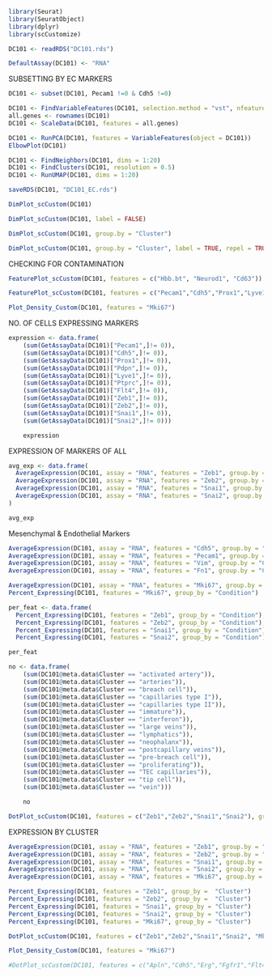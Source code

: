 ```r
library(Seurat)
library(SeuratObject)
library(dplyr)
library(scCustomize)
```

```r
DC101 <- readRDS("DC101.rds") 
```

```r
DefaultAssay(DC101) <- "RNA"
```

SUBSETTING BY EC MARKERS
```r
DC101 <- subset(DC101, Pecam1 !=0 & Cdh5 !=0)
```

```r
DC101 <- FindVariableFeatures(DC101, selection.method = "vst", nfeatures = 2000)
all.genes <- rownames(DC101)
DC101 <- ScaleData(DC101, features = all.genes)

DC101 <- RunPCA(DC101, features = VariableFeatures(object = DC101))
ElbowPlot(DC101)
```

```r
DC101 <- FindNeighbors(DC101, dims = 1:20)
DC101 <- FindClusters(DC101, resolution = 0.5)
DC101 <- RunUMAP(DC101, dims = 1:20)

saveRDS(DC101, "DC101_EC.rds")
```

```r
DimPlot_scCustom(DC101)
```
```r
DimPlot_scCustom(DC101, label = FALSE)
```

```r
DimPlot_scCustom(DC101, group.by = "Cluster")
```
```r
DimPlot_scCustom(DC101, group.by = "Cluster", label = TRUE, repel = TRUE)
```

CHECKING FOR CONTAMINATION
```r
FeaturePlot_scCustom(DC101, features = c("Hbb.bt", "Neurod1", "Cd63"))
```

```r
FeaturePlot_scCustom(DC101, features = c("Pecam1","Cdh5","Prox1","Lyve1","Pdpn","Ptprc","Flt4","Zeb1","Zeb2","Snai1","Snai2"), reduction = "umap", order = TRUE)
```
```r
Plot_Density_Custom(DC101, features = "Mki67")
```

NO. OF CELLS EXPRESSING MARKERS
```r
expression <- data.frame(
    (sum(GetAssayData(DC101)["Pecam1",]!= 0)),
    (sum(GetAssayData(DC101)["Cdh5",]!= 0)),
    (sum(GetAssayData(DC101)["Prox1",]!= 0)),
    (sum(GetAssayData(DC101)["Pdpn",]!= 0)),
    (sum(GetAssayData(DC101)["Lyve1",]!= 0)),
    (sum(GetAssayData(DC101)["Ptprc",]!= 0)),
    (sum(GetAssayData(DC101)["Flt4",]!= 0)),
    (sum(GetAssayData(DC101)["Zeb1",]!= 0)),
    (sum(GetAssayData(DC101)["Zeb2",]!= 0)),
    (sum(GetAssayData(DC101)["Snai1",]!= 0)),
    (sum(GetAssayData(DC101)["Snai2",]!= 0)))

	expression
```

EXPRESSION OF MARKERS OF ALL
```r
avg_exp <- data.frame(
  AverageExpression(DC101, assay = "RNA", features = "Zeb1", group.by = "Condition"),
  AverageExpression(DC101, assay = "RNA", features = "Zeb2", group.by = "Condition"),
  AverageExpression(DC101, assay = "RNA", features = "Snai1", group.by = "Condition"),
  AverageExpression(DC101, assay = "RNA", features = "Snai2", group.by = "Condition")
)

avg_exp
```
Mesenchymal & Endothelial Markers
```r
AverageExpression(DC101, assay = "RNA", features = "Cdh5", group.by = "Condition")
AverageExpression(DC101, assay = "RNA", features = "Pecam1", group.by = "Condition")
AverageExpression(DC101, assay = "RNA", features = "Vim", group.by = "Condition")
AverageExpression(DC101, assay = "RNA", features = "Fn1", group.by = "Condition")
```

```r
AverageExpression(DC101, assay = "RNA", features = "Mki67", group.by = "Condition")
Percent_Expressing(DC101, features = "Mki67", group_by = "Condition")
```

```r
per_feat <- data.frame(
  Percent_Expressing(DC101, features = "Zeb1", group_by = "Condition"),
  Percent_Expressing(DC101, features = "Zeb2", group_by = "Condition"),
  Percent_Expressing(DC101, features = "Snai1", group_by = "Condition"),
  Percent_Expressing(DC101, features = "Snai2", group_by = "Condition"))

per_feat
```
```r
no <- data.frame(
    (sum(DC101@meta.data$Cluster == "activated artery")),
    (sum(DC101@meta.data$Cluster == "arteries")),
    (sum(DC101@meta.data$Cluster == "breach cell")),
    (sum(DC101@meta.data$Cluster == "capillaries type I")),
    (sum(DC101@meta.data$Cluster == "capillaries type II")),
    (sum(DC101@meta.data$Cluster == "immature")),
    (sum(DC101@meta.data$Cluster == "interferon")),
    (sum(DC101@meta.data$Cluster == "large veins")),
    (sum(DC101@meta.data$Cluster == "lymphatics")),
    (sum(DC101@meta.data$Cluster == "neophalanx")),
    (sum(DC101@meta.data$Cluster == "postcapillary veins")),
    (sum(DC101@meta.data$Cluster == "pre-breach cell")),
    (sum(DC101@meta.data$Cluster == "proliferating")),
    (sum(DC101@meta.data$Cluster == "TEC capillaries")),
    (sum(DC101@meta.data$Cluster == "tip cell")),
    (sum(DC101@meta.data$Cluster == "vein")))

	no
```
```r
DotPlot_scCustom(DC101, features = c("Zeb1","Zeb2","Snai1","Snai2"), group.by = "Cluster")
```

EXPRESSION BY CLUSTER
```r
AverageExpression(DC101, assay = "RNA", features = "Zeb1", group.by = "Cluster")
AverageExpression(DC101, assay = "RNA", features = "Zeb2", group.by = "Cluster")
AverageExpression(DC101, assay = "RNA", features = "Snai1", group.by = "Cluster")
AverageExpression(DC101, assay = "RNA", features = "Snai2", group.by = "Cluster")
AverageExpression(DC101, assay = "RNA", features = "Mki67", group.by = "Cluster")
```
```r
Percent_Expressing(DC101, features = "Zeb1", group_by =  "Cluster")
Percent_Expressing(DC101, features = "Zeb2", group_by =  "Cluster")
Percent_Expressing(DC101, features = "Snai1", group_by = "Cluster")
Percent_Expressing(DC101, features = "Snai2", group_by = "Cluster")
Percent_Expressing(DC101, features = "Mki67", group_by = "Cluster")
```
```r
DotPlot_scCustom(DC101, features = c("Zeb1","Zeb2","Snai1","Snai2", "Mki67"), group.by = "Cluster")
```
```r
Plot_Density_Custom(DC101, features = "Mki67")
```


```r
#DotPlot_scCustom(DC101, features = c("Apln","Cdh5","Erg","Fgfr1","Flt4","Fstl3","Kdr","Lyve1","Nos3","Pdpn","Pecam1","Prox1","Ptgds","Scl","Tie1","Tie2","Vwf","Wnt5a","Acta2","Cnn1","Col12a1","Col1a1","Col1a2","Col2a1","Col3a1","Col6a1","Ctgf","Fap","Fn1","Lamc2","Ly6a","Mmp14","Mmp2","Mmp9","Notch3","Pcolce","Pdgfrb","Ki67"), group.by = "Cluster")
```

